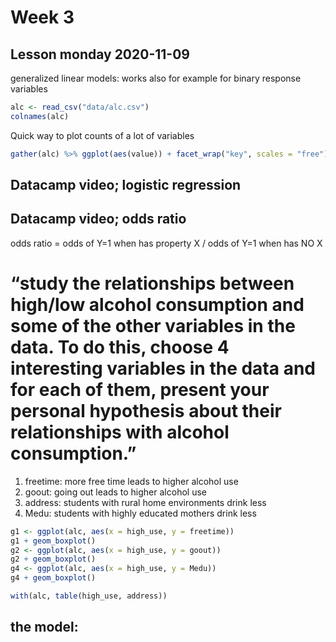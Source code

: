 # Week 3
## Lesson monday 2020-11-09
generalized linear models: works also for example for binary response variables

```r
alc <- read_csv("data/alc.csv")
colnames(alc)
```

Quick way to plot counts of a lot of variables
```r
gather(alc) %>% ggplot(aes(value)) + facet_wrap("key", scales = "free") + geom_bar()
```

## Datacamp video; logistic regression
## Datacamp video; odds ratio
odds ratio = odds of Y=1 when has property X / odds of Y=1 when has NO X

# "study the relationships between high/low alcohol consumption and some of the other variables in the data. To do this, choose 4 interesting variables in the data and for each of them, present your personal hypothesis about their relationships with alcohol consumption. "
1) freetime: more free time leads to higher alcohol use
2) goout: going out leads to higher alcohol use
3) address: students with rural home environments drink less
4) Medu: students with highly educated mothers drink less

```r
g1 <- ggplot(alc, aes(x = high_use, y = freetime)) 
g1 + geom_boxplot()
g2 <- ggplot(alc, aes(x = high_use, y = goout)) 
g2 + geom_boxplot()
g4 <- ggplot(alc, aes(x = high_use, y = Medu)) 
g4 + geom_boxplot()

with(alc, table(high_use, address))
```

## the model:
```r

```

